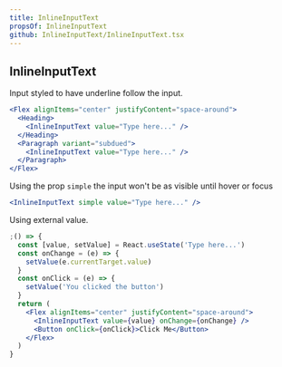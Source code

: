```yaml
---
title: InlineInputText
propsOf: InlineInputText
github: InlineInputText/InlineInputText.tsx
---
```


## InlineInputText

Input styled to have underline follow the input.

```jsx
<Flex alignItems="center" justifyContent="space-around">
  <Heading>
    <InlineInputText value="Type here..." />
  </Heading>
  <Paragraph variant="subdued">
    <InlineInputText value="Type here..." />
  </Paragraph>
</Flex>
```

Using the prop `simple` the input won't be as visible until hover or focus

```jsx
<InlineInputText simple value="Type here..." />
```

Using external value.

```jsx
;() => {
  const [value, setValue] = React.useState('Type here...')
  const onChange = (e) => {
    setValue(e.currentTarget.value)
  }
  const onClick = (e) => {
    setValue('You clicked the button')
  }
  return (
    <Flex alignItems="center" justifyContent="space-around">
      <InlineInputText value={value} onChange={onChange} />
      <Button onClick={onClick}>Click Me</Button>
    </Flex>
  )
}
```
